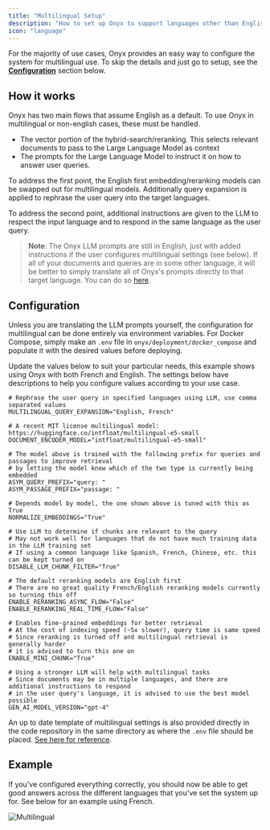 ```yaml
---
title: "Multilingual Setup"
description: "How to set up Onyx to support languages other than English"
icon: "language"
---
```


For the majority of use cases, Onyx provides an easy way to configure the system for multilingual use.
To skip the details and just go to setup,
see the [**Configuration**](https://docs.onyx.app/multilingual_setup#configuration) section below.

## How it works

Onyx has two main flows that assume English as a default. To use Onyx in multilingual or non-english cases,
these must be handled.

- The vector portion of the hybrid-search/reranking. This selects relevant documents to pass to the Large
  Language Model as context
- The prompts for the Large Language Model to instruct it on how to answer user queries.

To address the first point, the English first embedding/reranking models can be swapped out for multilingual models.
Additionally query expansion is applied to rephrase the user query into the target languages.

To address the second point,
additional instructions are given to the LLM to respect the input language and to respond in the same language as the
user query.

> **Note**: The Onyx LLM prompts are still in English, just with added instructions if the user
> configures multilingual settings (see below). If all of your documents and queries are in some other language,
> it will be better to simply translate all of Onyx's prompts directly to that target language. You can do so
> [here](https://github.com/onyx-dot-app/onyx/tree/main/backend/onyx/prompts).

## Configuration

Unless you are translating the LLM prompts yourself,
the configuration for multilingual can be done entirely via environment variables. For Docker Compose,
simply make an `.env` file in `onyx/deployment/docker_compose` and populate it with the desired values before deploying.

Update the values below to suit your particular needs, this example shows using Onyx with both French and English.
The settings below have descriptions to help you configure values according to your use case.

```
# Rephrase the user query in specified languages using LLM, use comma separated values
MULTILINGUAL_QUERY_EXPANSION="English, French"

# A recent MIT license multilingual model: https://huggingface.co/intfloat/multilingual-e5-small
DOCUMENT_ENCODER_MODEL="intfloat/multilingual-e5-small"

# The model above is trained with the following prefix for queries and passages to improve retrieval
# by letting the model know which of the two type is currently being embedded
ASYM_QUERY_PREFIX="query: "
ASYM_PASSAGE_PREFIX="passage: "

# Depends model by model, the one shown above is tuned with this as True
NORMALIZE_EMBEDDINGS="True"

# Use LLM to determine if chunks are relevant to the query
# May not work well for languages that do not have much training data in the LLM training set
# If using a common language like Spanish, French, Chinese, etc. this can be kept turned on
DISABLE_LLM_CHUNK_FILTER="True"

# The default reranking models are English first
# There are no great quality French/English reranking models currently so turning this off
ENABLE_RERANKING_ASYNC_FLOW="False"
ENABLE_RERANKING_REAL_TIME_FLOW="False"

# Enables fine-grained embeddings for better retrieval
# At the cost of indexing speed (~5x slower), query time is same speed
# Since reranking is turned off and multilingual retrieval is generally harder
# it is advised to turn this one on
ENABLE_MINI_CHUNK="True"

# Using a stronger LLM will help with multilingual tasks
# Since documents may be in multiple languages, and there are additional instructions to respond
# in the user query's language, it is advised to use the best model possible
GEN_AI_MODEL_VERSION="gpt-4"
```

An up to date template of multilingual settings is also provided directly in the code repository in the same directory
as where the `.env` file should be placed.
[See here for
reference](https://github.com/onyx-dot-app/onyx/blob/main/deployment/docker_compose/env.multilingual.template).

## Example

If you've configured everything correctly,
you should now be able to get good answers across the different languages that you've set the system up for.
See below for an example using French.

![Multilingual](/archive/images/multilingual/Multilingual.png)
